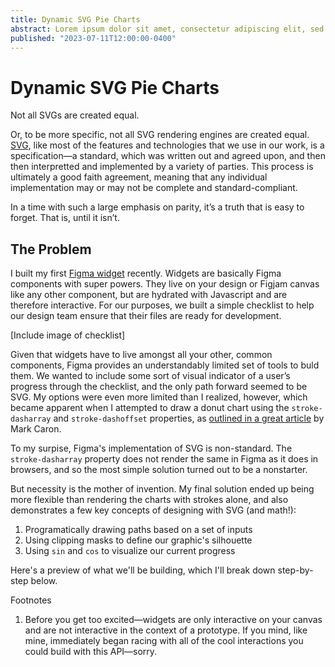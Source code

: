 ```yaml
---
title: Dynamic SVG Pie Charts
abstract: Lorem ipsum dolor sit amet, consectetur adipiscing elit, sed do eiusmod tempor incididunt ut labore et dolore magna aliqua. Ut enim ad minim veniam, quis nostrud exercitation ullamco laboris nisi ut aliquip ex ea commodo consequat.
published: "2023-07-11T12:00:00-0400"
---
```


# Dynamic SVG Pie Charts

Not all SVGs are created equal.

Or, to be more specific, not all SVG rendering engines are created equal. [SVG](https://www.w3.org/TR/SVG2/), like most of the features and technologies that we use in our work, is a specification—a standard, which was written out and agreed upon, and then then interpretted and implemented by a variety of parties. This process is ultimately a good faith agreement, meaning that any individual implementation may or may not be complete and standard-compliant.

In a time with such a large emphasis on parity, it’s a truth that is easy to forget. That is, until it isn’t.

## The Problem

I built my first [Figma widget](https://www.figma.com/widget-docs/) recently. Widgets are basically Figma components with super powers. They live on your design or Figjam canvas like any other component, but are hydrated with Javascript and are therefore interactive. For our purposes, we built a simple checklist to help our design team ensure that their files are ready for development.

[Include image of checklist]

Given that widgets have to live amongst all your other, common components, Figma provides an understandably limited set of tools to buld them. We wanted to include some sort of visual indicator of a user’s progress through the checklist, and the only path forward seemed to be SVG. My options were even more limited than I realized, however, which became apparent when I attempted to draw a donut chart using the `stroke-dasharray` and `stroke-dashoffset` properties, as [outlined in a great article](https://heyoka.medium.com/scratch-made-svg-donut-pie-charts-in-html5-2c587e935d72) by Mark Caron.

To my surpise, Figma's implementation of SVG is non-standard. The `stroke-dasharray` property does not render the same in Figma as it does in browsers, and so the most simple solution turned out to be a nonstarter.

But necessity is the mother of invention. My final solution ended up being more flexible than rendering the charts with strokes alone, and also demonstrates a few key concepts of designing with SVG (and math!):

1. Programatically drawing paths based on a set of inputs
2. Using clipping masks to define our graphic's silhouette
3. Using `sin` and `cos` to visualize our current progress

Here's a preview of what we'll be building, which I'll break down step-by-step below.

<ProgressIndicator />

Footnotes

1. Before you get too excited—widgets are only interactive on your canvas and are not interactive in the context of a prototype. If you mind, like mine, immediately began racing with all of the cool interactions you could build with this API—sorry.
